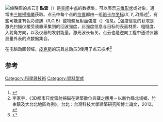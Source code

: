 {{NoteTA
|G1=Math
|G2=IT
}}
[[File:Point_cloud_torus.gif|缩略图]]的点云]]
'''點雲'''（{{lang-en|point cloud}}）是[[空间|空间]]中[[点|点]]的数据集，可以表示[[立体几何|三维形状]]或对象，通常由[[三維掃描儀|三維掃描儀]]获取。点云中每个点的[[位置向量|位置]]都由一组[[笛卡尔坐标|笛卡尔坐标]]<math display="inline">(X, Y, Z)</math>描述<ref>{{cite web|title=What are Point Clouds|url=https://tech27.com/resources/point-clouds/|website=Tech27}}</ref>，有些可能含有色彩資訊（R,G,B）或物體反射面強度（{{Lang-en|Intensity}}）信息。<ref>李家宇，《3D都市尺度雷射掃瞄在建築數位典藏之應用－以新竹縣北埔鄉、竹東鎮及大台北地區為例》，台北：台灣科技大學建築研究所博士論文，2012。</ref>强度信息的获取是激光扫描仪接受装置采集到的回波强度，此强度信息与目标的表面材质、粗糙度、入射角方向，以及仪器的发射能量，激光波长有关。点云也是逆向工程中通过仪器测量外表的点数据集合。

在电脑动画领域，[[皮克斯|皮克斯]]的玩具总动员3使用了点云技术<ref>{{Cite web |url=http://www.cgsociety.org/index.php/CGSFeatures/CGSFeatureSpecial/pixar_points |title=CGSociety - PIXAR POINTS |access-date=2013-11-24 |archive-url=https://web.archive.org/web/20131202234149/http://www.cgsociety.org/index.php/CGSFeatures/CGSFeatureSpecial/pixar_points |archive-date=2013-12-02 |dead-url=yes }}</ref>

==参考==
<references/>

[[Category:科學與技術|Category:科學與技術]]
[[Category:資料型式|Category:資料型式]]